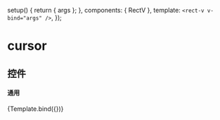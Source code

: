 

<Meta title="canvas/ag-psd" component={RectV} argTypes={{}} />

  setup() {
    return { args };
  },
  components: { RectV },
  template: `<rect-v v-bind="args" />`,
});

# cursor

## 控件
#### 通用  
<!-- - [x] 鼠标手势跟随旋转角度变化
- [x] 移动时隐藏控件
- [x] 旋转时隐藏控件
- [x] 元素区分未选中、已选中、准选中三种状态
- [ ] hover到元素出现一种准选中的效果
- [x] 自动辅助线
- [ ] 元素对象层级设置
- [x] 元素拖动时展示辅助线提示对齐位置，拖到靠近居中处智能居中 靠近边缘对齐时自动对齐
- [x] 图像或其他素材(png/jpg/svg..)拖放画布中
- [ ] gif格式在画布中展示多帧
- [x] 组合文字和素材
- [ ] 组合对象中可编辑文字  
- [ ] 操作记录的撤销重做  
- [x] 将psd文件中一些简单的文字和图片绘制到canvas中    
#### 文字  
- [x] 文字编辑
- [x] 保留psd文件中文字颜色
- [x] 保留psd文件中文字大小
- [ ] 保留psd文件中文字阴影
- [ ] 保留psd文件中文字描边
- [ ] 保留psd文件中字体
- [ ] 保留psd文件中字体渐变 -->



<Canvas>
  <Story
    name="default"
    args={{
      valueKey: 'id',
      labelKey: 'label',
    }}
  >
    {Template.bind({})}
  </Story>
</Canvas>

<ArgsTable story="default" />

